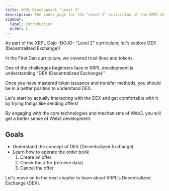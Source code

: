 ```yaml
---
title: XRPL Development "Level 2"
description: The index page for the "Level 2" curriculum of the XRPL Dojo.
sidebar:
  label: Introduction
  order: 1
---
```


As part of the XRPL Dojo -DOJO- "Level 2" curriculum, let's explore DEX (Decentralized Exchange)!

In the First Dan curriculum, we covered trust lines and tokens.

One of the challenges beginners face in XRPL development is understanding "DEX (Decentralized Exchange)."

Once you have mastered token issuance and transfer methods, you should be in a better position to understand DEX.

Let's start by actually interacting with the DEX and get comfortable with it by trying things like sending offers!

By engaging with the core technologies and mechanisms of Web3, you will get a better sense of Web3 development.

## Goals

- Understand the concept of DEX (Decentralized Exchange)
- Learn how to operate the order book
  1. Create an offer
  2. Check the offer (retrieve data)
  3. Cancel the offer

Let's move on to the next chapter to learn about XRPL's Decentralized Exchange (DEX).